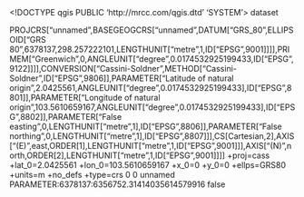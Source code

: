 <!DOCTYPE qgis PUBLIC 'http://mrcc.com/qgis.dtd' 'SYSTEM'>
<qgis version="3.28.10-Firenze">
  <identifier></identifier>
  <parentidentifier></parentidentifier>
  <language></language>
  <type>dataset</type>
  <title></title>
  <abstract></abstract>
  <links/>
  <fees></fees>
  <encoding></encoding>
  <crs>
    <spatialrefsys nativeFormat="Wkt">
      <wkt>PROJCRS["unnamed",BASEGEOGCRS["unnamed",DATUM["GRS_80",ELLIPSOID["GRS 80",6378137,298.257222101,LENGTHUNIT["metre",1,ID["EPSG",9001]]]],PRIMEM["Greenwich",0,ANGLEUNIT["degree",0.0174532925199433,ID["EPSG",9122]]]],CONVERSION["Cassini-Soldner",METHOD["Cassini-Soldner",ID["EPSG",9806]],PARAMETER["Latitude of natural origin",2.0425561,ANGLEUNIT["degree",0.0174532925199433],ID["EPSG",8801]],PARAMETER["Longitude of natural origin",103.5610659167,ANGLEUNIT["degree",0.0174532925199433],ID["EPSG",8802]],PARAMETER["False easting",0,LENGTHUNIT["metre",1],ID["EPSG",8806]],PARAMETER["False northing",0,LENGTHUNIT["metre",1],ID["EPSG",8807]]],CS[Cartesian,2],AXIS["(E)",east,ORDER[1],LENGTHUNIT["metre",1,ID["EPSG",9001]]],AXIS["(N)",north,ORDER[2],LENGTHUNIT["metre",1,ID["EPSG",9001]]]]</wkt>
      <proj4>+proj=cass +lat_0=2.0425561 +lon_0=103.5610659167 +x_0=0 +y_0=0 +ellps=GRS80 +units=m +no_defs +type=crs</proj4>
      <srsid>0</srsid>
      <srid>0</srid>
      <authid></authid>
      <description>unnamed</description>
      <projectionacronym></projectionacronym>
      <ellipsoidacronym>PARAMETER:6378137:6356752.31414035614579916</ellipsoidacronym>
      <geographicflag>false</geographicflag>
    </spatialrefsys>
  </crs>
  <extent/>
</qgis>
